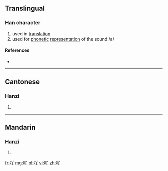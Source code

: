 ==Translingual==

===Han character===
{{Han char|rn=30|rad=口|as=03|sn=6|four=|canj=口金中 (RCL)|ids=⿰[[口]][[丫]]}}

# used in [[translation]]
# used for [[phonetic]] [[representation]] of the sound /a/

====References====
* {{Han ref|kx=0177.021|hdz=10584.020|uh=5416|ud=21526}}

----

==Cantonese==

===Hanzi===
{{yue-hanzi|jyut=|y=a1}}

# {{defn|lang=yue|sort=口03}}

----

==Mandarin==

===Hanzi===
{{cmn-hanzi|pin=[[ā]] ([[a1]])|wg=a<sup>1</sup>}}

# {{defn|lang=cmn|sort=口03}}

[[fr:吖]]
[[mg:吖]]
[[pl:吖]]
[[vi:吖]]
[[zh:吖]]